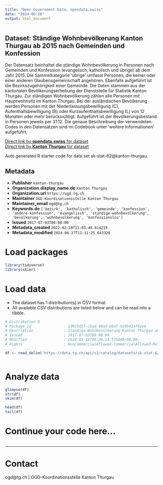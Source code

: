 ```yaml
---
title: "Open Government Data, opendata.swiss"
date: "2024-06-28"
output: html_document
---
```


## Dataset: Ständige Wohnbevölkerung Kanton Thurgau ab 2015 nach Gemeinden und Konfession

Der Datensatz beinhaltet die ständige Wohnbevölkerung in Personen nach Gemeinden und Konfession (evangelisch, katholisch und übrige) ab dem Jahr 2015. Die Sammelkategorie 'übrige' umfasst Personen, die keiner oder einer anderen Glaubensgemeinschaft angehören. Ebenfalls aufgeführt ist die Bezirkszugehörigkeit einer Gemeinde.
Die Daten stammen aus der kantonalen Bevölkerungserhebung der Dienststelle für Statistik Kanton Thurgau. Zur ständigen Wohnbevölkerung zählen alle Personen mit Hauptwohnsitz im Kanton Thurgau. Bei der ausländischen Bevölkerung werden Personen mit der Niederlassungsbewilligung (C), Aufenthaltsbewilligung (B) oder Kurzaufenthaltsbewilligung (L) von 12 Monaten oder mehr berücksichtigt. Aufgeführt ist der Bevölkerungsbestand in Personen jeweils per 31.12. Die genaue Beschreibung der verwendeten Codes in den Datensätzen sind im Codebook unter 'weitere Informationen' aufgeführt. 

[Direct link by **opendata.swiss** for dataset](https://opendata.swiss/de/dataset/standige-wohnbevolkerung-kanton-thurgau-ab-2015-nach-gemeinden-und-konfession)<br>
[Direct link by **Kanton Thurgau** for dataset](https://data.tg.ch/explore/dataset/sk-stat-62/)

Auto generated R starter code for data set sk-stat-62@kanton-thurgau.

## Metadata

- **Publisher** `kanton-thurgau`
- **Organization.display_name.de** `Kanton Thurgau`
- **Organization.url** `https://ogd.tg.ch`
- **Maintainer** `OGD-Koordinationsstelle Kanton Thurgau`
- **Maintainer_email** `ogd@tg.ch`
- **Keywords.de** `['bezirk', 'katholisch', 'gemeinde', 'konfession', 'andere-konfession', 'evangelisch', 'standige-wohnbevolkerung', 'bevolkerung', 'wohnbevolkerung', 'konfessionslos']`
- **Issued** `2017-07-03T00:00:00`
- **Metadata_created** `2022-02-28T11:03:48.614219`
- **Metadata_modified** `2024-06-27T11:11:25.643320`


# Load packages

```r

library(tidyverse)
library(skimr)

```

# Load data

-   The dataset has 1 distribution(s) in CSV format.
-   All available CSV distributions are listed below and can be read into a tibble.

```r

# Distribution 0
# Package_id               : 1d925d57-cbad-40ad-b6af-920541af82e6
# Description              : Ständige Wohnbevölkerung Kanton Thurgau ab 2015 nach Gemeinden und Konfession (csv)
# Issued                   : 2017-07-03T00:00:00
# Modified                 : 2024-03-18T09:36:23.575000+00:00
# Rights                   : NonCommercialAllowed-CommercialAllowed-ReferenceRequired

df <- read_delim('https://data.tg.ch/api/v2/catalog/datasets/sk-stat-62/exports/csv')



```

# Analyze data

```r

glimpse(df)
str(df)
skim(df)

head(df)
tail(df)

```

# Continue your code here...

```r

```

------------------------------------------------------------------------

# Contact

ogd@tg.ch | OGD-Koordinationsstelle Kanton Thurgau
